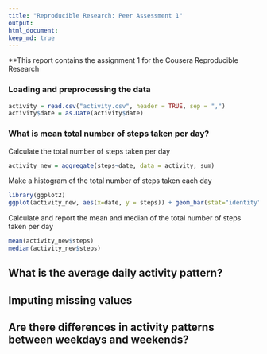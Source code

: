```yaml
---
title: "Reproducible Research: Peer Assessment 1"
output: 
html_document:
keep_md: true
---
```


**This report contains the assignment 1 for the Cousera Reproducible Research 

### Loading and preprocessing the data
```r
activity = read.csv("activity.csv", header = TRUE, sep = ",")
activity$date = as.Date(activity$date)
```

### What is mean total number of steps taken per day?

Calculate the total number of steps taken per day
```r
activity_new = aggregate(steps~date, data = activity, sum)
```

Make a histogram of the total number of steps taken each day
```r
library(ggplot2)
ggplot(activity_new, aes(x=date, y = steps)) + geom_bar(stat="identity")
```

Calculate and report the mean and median of the total number of steps taken per day
```r
mean(activity_new$steps)
median(activity_new$steps)

```

## What is the average daily activity pattern?



## Imputing missing values



## Are there differences in activity patterns between weekdays and weekends?
